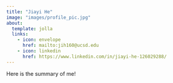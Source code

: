 ```yaml
---
title: "Jiayi He"
image: "images/profile_pic.jpg"
about:
  template: jolla
  links:
    - icon: envelope
      href: mailto:jih160@ucsd.edu
    - icon: linkedin
      href: https://www.linkedin.com/in/jiayi-he-126029288/
---
```


Here is the summary of me!